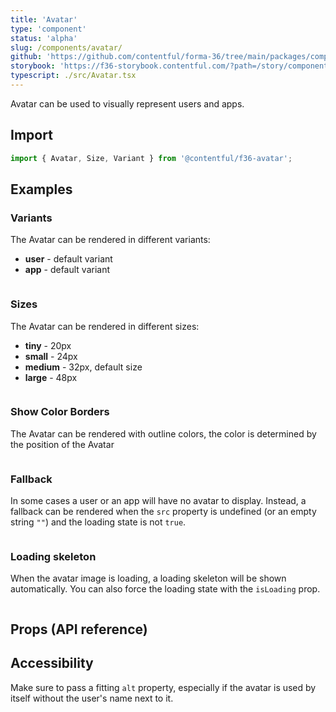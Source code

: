 ```yaml
---
title: 'Avatar'
type: 'component'
status: 'alpha'
slug: /components/avatar/
github: 'https://github.com/contentful/forma-36/tree/main/packages/components/avatar'
storybook: 'https://f36-storybook.contentful.com/?path=/story/components-avatar--overview'
typescript: ./src/Avatar.tsx
---
```


Avatar can be used to visually represent users and apps.

## Import

```jsx static=true
import { Avatar, Size, Variant } from '@contentful/f36-avatar';
```

## Examples

### Variants

The Avatar can be rendered in different variants:

- **user** - default variant
- **app** - default variant

```jsx file=./examples/AvatarVariantExample.tsx

```

### Sizes

The Avatar can be rendered in different sizes:

- **tiny** - 20px
- **small** - 24px
- **medium** - 32px, default size
- **large** - 48px

```jsx file=./examples/AvatarSizeExample.tsx

```

### Show Color Borders

The Avatar can be rendered with outline colors, the color is determined by the position of the Avatar

```jsx file=./examples/AvatarColorBorderExamples.tsx

```

### Fallback

In some cases a user or an app will have no avatar to display. Instead, a fallback can be rendered when the `src` property is undefined (or an empty string `""`) and the loading state is not `true`.

```jsx file=./examples/AvatarFallbackExample.tsx

```

### Loading skeleton

When the avatar image is loading, a loading skeleton will be shown automatically. You can also force the loading state with the `isLoading` prop.

```jsx file=./examples/AvatarLoadingExample.tsx

```

## Props (API reference)

<PropsTable of="Avatar" />

## Accessibility

Make sure to pass a fitting `alt` property, especially if the avatar is used by itself without the user's name next to it.
